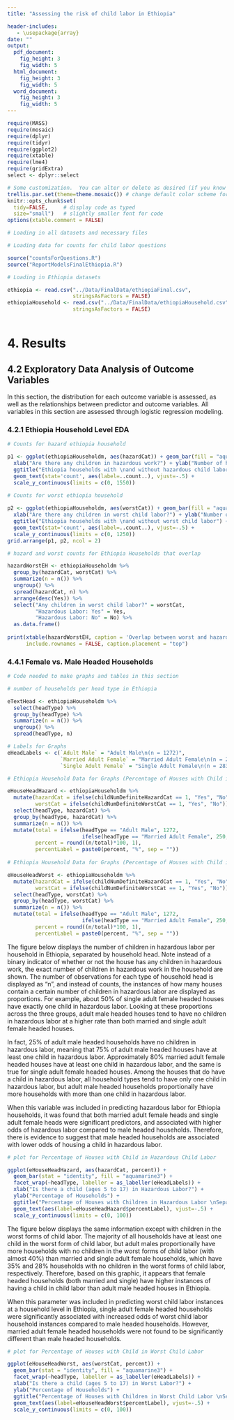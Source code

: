 ```yaml
---
title: "Assessing the risk of child labor in Ethiopia"

header-includes:
   - \usepackage{array}
date: ""
output: 
  pdf_document:
    fig_height: 3
    fig_width: 5
  html_document:
    fig_height: 3
    fig_width: 5
  word_document:
    fig_height: 3
    fig_width: 5
---
```


```r
require(MASS)
require(mosaic)
require(dplyr)
require(tidyr)
require(ggplot2)
require(xtable)
require(lme4)
require(gridExtra)
select <- dplyr::select

# Some customization.  You can alter or delete as desired (if you know what you are doing).
trellis.par.set(theme=theme.mosaic()) # change default color scheme for lattice
knitr::opts_chunk$set(
  tidy=FALSE,     # display code as typed
  size="small")   # slightly smaller font for code
options(xtable.comment = FALSE)
```

```r
# Loading in all datasets and necessary files

# Loading data for counts for child labor questions

source("countsForQuestions.R")
source("ReportModelsFinalEthiopia.R")

# Loading in Ethiopia datasets

ethiopia <- read.csv("../Data/FinalData/ethiopiaFinal.csv",
                     stringsAsFactors = FALSE)
ethiopiaHousehold <- read.csv("../Data/FinalData/ethiopiaHousehold.csv",
                     stringsAsFactors = FALSE)



```

# 4. Results

## 4.2 Exploratory Data Analysis of Outcome Variables

In this section, the distribution for each outcome variable is assessed, as well as the relationships between predictor and outcome variables. All variables in this section are assessed through logistic regression modeling. 

### 4.2.1 Ethiopia Household Level EDA

```r
# Counts for hazard ethiopia household

p1 <- ggplot(ethiopiaHouseholdm, aes(hazardCat)) + geom_bar(fill = "aquamarine3") +
  xlab("Are there any children in hazardous work?") + ylab("Number of households") +
  ggtitle("Ethiopia households with \nand without hazardous child labor") +
  geom_text(stat='count', aes(label=..count..), vjust=-.5) +
  scale_y_continuous(limits = c(0, 1550))
  
# Counts for worst ethiopia household

p2 <- ggplot(ethiopiaHouseholdm, aes(worstCat)) + geom_bar(fill = "aquamarine3") +
  xlab("Are there any children in worst child labor?") + ylab("Number of households") +
  ggtitle("Ethiopia households with \nand without worst child labor") +
  geom_text(stat='count', aes(label=..count..), vjust=-.5) +
  scale_y_continuous(limits = c(0, 1250))
grid.arrange(p1, p2, ncol = 2)
```

```r
# hazard and worst counts for Ethiopia Households that overlap

hazardWorstEH <- ethiopiaHouseholdm %>%
  group_by(hazardCat, worstCat) %>%
  summarize(n = n()) %>%
  ungroup() %>%
  spread(hazardCat, n) %>%
  arrange(desc(Yes)) %>%
  select("Any children in worst child labor?" = worstCat,
         "Hazardous Labor: Yes" = Yes, 
         "Hazardous Labor: No" = No) %>%
  as.data.frame()
  
print(xtable(hazardWorstEH, caption = 'Overlap between worst and hazardous labor outcomes for Ethiopia households'),
      include.rownames = FALSE, caption.placement = "top")
```


### 4.4.1 Female vs. Male Headed Households

```r
# Code needed to make graphs and tables in this section

# number of households per head type in Ethiopia

eTextHead <- ethiopiaHouseholdm %>%
  select(headType) %>%
  group_by(headType) %>%
  summarize(n = n()) %>%
  ungroup() %>%
  spread(headType, n)

# Labels for Graphs
eHeadLabels <- c(`Adult Male` = "Adult Male\n(n = 1272)",
                 `Married Adult Female` = "Married Adult Female\n(n = 250)",
                 `Single Adult Female` = "Single Adult Female\n(n = 283)")

# Ethiopia Household Data for Graphs (Percentage of Houses with Child in Hazardous Child Labor)

eHouseHeadHazard <- ethiopiaHouseholdm %>%
  mutate(hazardCat = ifelse(childNumDefiniteHazardCat == 1, "Yes", "No"),
         worstCat = ifelse(childNumDefiniteWorstCat == 1, "Yes", "No")) %>%
  select(headType, hazardCat) %>%
  group_by(headType, hazardCat) %>%
  summarize(n = n()) %>%
  mutate(total = ifelse(headType == "Adult Male", 1272, 
                        ifelse(headType == "Married Adult Female", 250, 283)),
         percent = round((n/total)*100, 1),
         percentLabel = paste0(percent, "%", sep = ""))
         
# Ethiopia Household Data for Graphs (Percentage of Houses with Child in Worst Child Labor)

eHouseHeadWorst <- ethiopiaHouseholdm %>%
  mutate(hazardCat = ifelse(childNumDefiniteHazardCat == 1, "Yes", "No"),
         worstCat = ifelse(childNumDefiniteWorstCat == 1, "Yes", "No")) %>%
  select(headType, worstCat) %>%
  group_by(headType, worstCat) %>%
  summarize(n = n()) %>%
  mutate(total = ifelse(headType == "Adult Male", 1272, 
                        ifelse(headType == "Married Adult Female", 250, 283)),
         percent = round((n/total)*100, 1),
         percentLabel = paste0(percent, "%", sep = ""))

```

The figure below displays the number of children in hazardous labor per household in Ethiopia, separated by household head. Note instead of a binary indicator of whether or not the house has any children in hazardous work, the exact number of children in hazardous work in the household are shown. The number of observations for each type of household head is displayed as "n", and instead of counts, the instances of how many houses contain a certain number of children in hazardous labor are displayed as proportions. For example, about 50% of single adult female headed houses have exactly one child in hazardous labor. Looking at these proportions across the three groups, adult male headed houses tend to have no children in hazardous labor at a higher rate than both married and single adult female headed houses. 

In fact, 25% of adult male headed households have no children in hazardous labor, meaning that 75% of adult male headed houses have at least one child in hazardous labor. Approximately 80% married adult female headed houses have at least one child in hazardous labor, and the same is true for single adult female headed houses. Among the houses that do have a child in hazardous labor, all household types tend to have only one child in hazardous labor, but adult male headed households proportionally have more households with more than one child in hazardous labor.

When this variable was included in predicting hazardous labor for Ethiopia households, it was found that both married adult female heads and single adult female heads were significant predictors, and associated with higher odds of hazardous labor compared to male headed households. Therefore, there is evidence to suggest that male headed households are associated with lower odds of housing a child in hazardous labor.


```r

# plot for Percentage of Houses with Child in Hazardous Child Labor

ggplot(eHouseHeadHazard, aes(hazardCat, percent)) + 
  geom_bar(stat = "identity", fill = "aquamarine3") + 
  facet_wrap(~headType, labeller = as_labeller(eHeadLabels)) +
  xlab("Is there a child (ages 5 to 17) in Hazardous Labor?") +
  ylab("Percentage of Households") + 
  ggtitle("Percentage of Houses with Children in Hazardous Labor \nSeparated by Household Head Type in Ethiopia") +
  geom_text(aes(label=eHouseHeadHazard$percentLabel), vjust=-.5) +
  scale_y_continuous(limits = c(0, 100))
```

The figure below displays the same information except with children in the worst forms of child labor. The majority of all households have at least one child in the worst form of child labor, but adult males proportionally have more households with no children in the worst forms of child labor (with almost 40%) than married and single adult female households, which have 35% and 28% households with no children in the worst forms of child labor, respectively. Therefore, based on this graphic, it appears that female headed households (both married and single) have higher instances of having a child in child labor than adult male headed houses in Ethiopia.

When this parameter was included in predicting worst child labor instances at a household level in Ethiopia, single adult female headed households were significantly associated with increased odds of worst child labor household instances compared to male headed households. However, married adult female headed households were not found to be significantly different than male headed households. 

```r

# plot for Percentage of Houses with Child in Worst Child Labor

ggplot(eHouseHeadWorst, aes(worstCat, percent)) + 
  geom_bar(stat = "identity", fill = "aquamarine3") + 
  facet_wrap(~headType, labeller = as_labeller(eHeadLabels)) +
  xlab("Is there a child (ages 5 to 17) in Worst Labor?") +
  ylab("Percentage of Households") + 
  ggtitle("Percentage of Houses with Children in Worst Child Labor \nSeparated by Household Head Type in Ethiopia") +
  geom_text(aes(label=eHouseHeadWorst$percentLabel), vjust=-.5) +
  scale_y_continuous(limits = c(0, 100))
```
